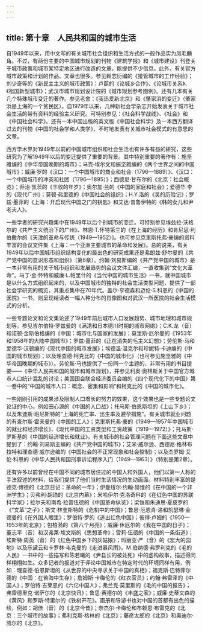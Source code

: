 ```yaml
---
---
---
```

title: 第十章　人民共和国的城市生活
---



自1949年以来，用中文写的有关城市社会组织和生活方式的一般作品实为凤毛麟角。不过，有两份主要的中国城市规划的刊物《建筑学报》和《城市建设》刊登关于城市政策和城市某特定地区进行改造的文章，能提供不少信息。此外，有关官方城市政策和计划的作品、文章也很多。参见赖志衍编的《接管城市的工作经验》；刘少奇等的《新民主主义的城市政策》；卢蕻的《论城乡合作》、《论城市关系》、《祖国新型城市》；武汉市城市规划设计院的《城市规划参考图例》。还有几本有关几个特殊城市变迁的著作。参见老舍：《我热爱新北京》和《肇家浜的变迁》（肇家浜是上海的一个贫民区）。自1979年以来，几种新社会学杂志开始发表关于城市社会生活的带有资料的经验主义研究。可特别参见：《社会科学战线》、《社会》和《中国社会科学》。还有一本中国出版的英文版《中国社会科学》及一本西方翻译过去的刊物《中国的社会学和人类学》，不时地发表有关城市社会模式的有意思的文章。

西方学术界对1949年以前的中国城市组织和社会生活也有许多有益的研究，这些研究为了解1949年以后的变迁提供了重要的背景。其中特别重要的著作有：施坚雅编的《中华帝国晚期的城市》；马克·埃尔文和施坚雅编的《两个世界之间的中国城市》；威廉·罗的《汉口：一个中国城市的商业和社会（1796—1889）》、《汉口：一个中国城市的冲突和社团（1796—1895）》；西德尼·甘布尔的《北京：社会概览》；乔治·凯茨的《丰收的年岁》；奥尔加·兰的《中国的家庭和社会》；爱德华·李的《现代广州》；莫顿·弗里德的《中国社会的组织》；H.Y.洛的《吴的历险记》；罗兹·墨菲的《上海：开启现代中国之门的钥匙》和艾达·普鲁伊特的《韩的女儿和尹老夫人》。

一些学者的研究兴趣集中在1949年以后个别城市的变迁。可特别参见埃兹拉·沃格尔的《共产主义统治下的广州》、林恩·T.怀特第三的《在上海的经历》和肯尼思·利伯撒尔的《天津的革命与传统（1949—1952）》。也可参见克里斯托弗·豪编的资料丰富的会议文件集《上海：一个亚洲主要城市的革命和发展》。总的说来，有关1949年以后中国城市组织结构变化的最出色的研究成果还是弗朗兹·舒尔曼的《共产党中国的意识形态和组织》（第6章）。约翰·刘易斯编的《共产党中国的城市》是一本非常有用的关于城市组织和发展趋势的会议文件汇编，一直收集到“文化大革命”。马丁·金·怀特和威廉·L.帕里什的《当代中国的城市生活》一书，就中国城市是以什么方式组织起来的，以及中国城市的独特的社会生活类型问题，提供了一部社会学研究的概览，其重点集中在70年代。盖尔·亨德森和迈伦·S.科恩的《中国的医院》一书，则呈现给读者一幅人种分布的肖像图和对武汉一所医院的社会生活模式的分析。

一些专题论文和论文集论述了1949年前后城市人口发展趋势、城市地理和城市规划等。参见吉尔伯特·罗兹曼的《满清和日本德川时期的城市网络》；C.K.龙（音）和诺顿·金斯伯格编的《中国：城市化与国家的发展》；莫里斯·厄尔曼的《1953年和1958年的大陆中国城市》；罗兹·墨菲的《正在消失的毛主义幻想》；劳伦斯·马和爱德华·汉顿编的《现代中国的城市发展》；埃德温·温克尔和珍妮特·卡迪编的《中国的城市规划》；以及理查德·柯克比的《中国的城市化》（也可参见施坚雅的《中华帝国晚期的城市》）。劳伦斯·马也提供了一份同一个主题的、非常有用的书目提要——《中华人民共和国的城市和城市规划》，并参见利奥·奥林斯关于中国官方城市人口统计混乱的讨论；美国国会联合经济委员会编的《四个现代化下的中国》第一卷中的“中国的城市人口：概念、密集和影响”和柯克比的《中国的城市化》。

一些刚刚引用的成果涉及限制人口增长的努力的效果，这个效果也是一些专题论文论证的中心。例如田心源的《中国的人口战》；托马斯·伯恩斯坦的《上山下乡》；以及朱迪斯·班尼斯特的“上海的死亡率、出生率及避孕措施”。有关城市就业问题的有查尔斯·霍夫曼的《中国的工人》；克里斯托弗·豪的《1949—1957年中国城市的就业和经济增长》、《现代中国的工资类型和工资政策（1919—1972）》；托马斯·罗斯基的《中国的经济增长和就业》。有关城市的社会管理问题在下面这些文章中提到了：约翰·刘易斯主编的《共产党中国的城市》；艾米·威尔逊、西德尼·格林布拉特和理查德·威尔逊编的《中国社会的不正常现象和社会控制》；以及杰罗姆·艾伦·科恩的《中华人民共和国刑事诉讼程序入门（1949—1963）》（特别是第2章）。

还有许多以前曾经在中国不同的城市居住过的中国人和外国人，他们以第一人称的手法叙述的材料，给我们提供了他们当时生活情况的生动画面。材料特别丰富的是德克·博德的《北京日记：革命的一年》；伊曼纽尔·约翰·赫维的《在中国的一个非洲学生》；贝弗利·胡珀的《北京内幕》；米哈伊尔·克洛奇科的《在红色中国的苏联科学家》；拉尔夫和南希·拉普伍德的《中国革命纵览》；梁恒和朱迪思·夏皮罗的《“文革”之子》；斯文·林奎斯特的《危机中的中国》；鲁思·厄恩肖·洛和凯瑟琳·金德曼的《在外国人眼里》；罗伯特·罗的《逃出红色中国》；彼得·卢姆的《1950—1953年的北京》；包柏漪的《第八个月亮》；威廉·休厄尔的《我在中国的日子》；董志平（音）和汉弗莱·埃文斯的《思想革命》；雪莉·伍德的《中国的一条街道》；埃斯特·周英（音）的《红色中国乡下的灰姑娘》；玛丽亚·严（音）的《宏大的园地》以及乐黛云和卡罗林·韦克曼的《走进暴风雨》。M.伯纳德·弗罗利克的《毛的人民》一书中的一些描写和陈若曦的《尹县长的被处死》中的虚构故事，描述得同样栩栩如生。众多记者的报道对于评论中国城市在特定时代的环境同样有用，例如：理查德·伯恩斯坦的《从世界的中央寻求关于中国的真相》；福克斯·巴特菲尔德的《中国：在苦海中生存》；詹姆斯·卡梅伦的《红衣官员》；约翰·弗雷泽的《中国人》；罗伯特·吉莱恩的《六亿中国人》；弗兰克·莫里斯的《毛的中国的报告》；弗雷德里克·诺萨尔的《北京快讯》；鲁思·赛德尔的《丰盛之家》；威廉·史蒂文森的《黄风》和罗斯·特里尔的《铁树开花》。画册和导游书也对中国的首都有出色的描绘，例如：胡佳（音）的《北京今昔》；奈杰尔·卡梅伦和布赖恩·布雷克的《北京：三个城市的故事》；弗利克斯·格林的《北京》；藤彦太郎的《北京》和奥迪尔·凯尔的《北京》。